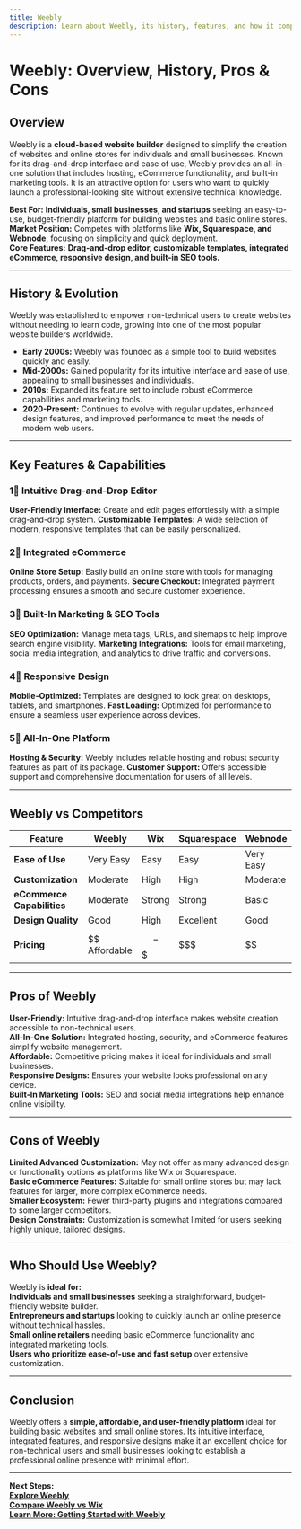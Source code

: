 ```yaml
---
title: Weebly
description: Learn about Weebly, its history, features, and how it compares to other website builders.
---
```


# **Weebly: Overview, History, Pros & Cons**

## **Overview**  
Weebly is a **cloud-based website builder** designed to simplify the creation of websites and online stores for individuals and small businesses. Known for its drag-and-drop interface and ease of use, Weebly provides an all-in-one solution that includes hosting, eCommerce functionality, and built-in marketing tools. It is an attractive option for users who want to quickly launch a professional-looking site without extensive technical knowledge.

 **Best For:** **Individuals, small businesses, and startups** seeking an easy-to-use, budget-friendly platform for building websites and basic online stores.  
 **Market Position:** Competes with platforms like **Wix, Squarespace, and Webnode**, focusing on simplicity and quick deployment.  
 **Core Features:** **Drag-and-drop editor, customizable templates, integrated eCommerce, responsive design, and built-in SEO tools.**

---

## **History & Evolution**  
Weebly was established to empower non-technical users to create websites without needing to learn code, growing into one of the most popular website builders worldwide.

- **Early 2000s:** Weebly was founded as a simple tool to build websites quickly and easily.
- **Mid-2000s:** Gained popularity for its intuitive interface and ease of use, appealing to small businesses and individuals.
- **2010s:** Expanded its feature set to include robust eCommerce capabilities and marketing tools.
- **2020-Present:** Continues to evolve with regular updates, enhanced design features, and improved performance to meet the needs of modern web users.

---

## **Key Features & Capabilities**

### **1⃣ Intuitive Drag-and-Drop Editor**
 **User-Friendly Interface:** Create and edit pages effortlessly with a simple drag-and-drop system.
 **Customizable Templates:** A wide selection of modern, responsive templates that can be easily personalized.

### **2⃣ Integrated eCommerce**
 **Online Store Setup:** Easily build an online store with tools for managing products, orders, and payments.
 **Secure Checkout:** Integrated payment processing ensures a smooth and secure customer experience.

### **3⃣ Built-In Marketing & SEO Tools**
 **SEO Optimization:** Manage meta tags, URLs, and sitemaps to help improve search engine visibility.
 **Marketing Integrations:** Tools for email marketing, social media integration, and analytics to drive traffic and conversions.

### **4⃣ Responsive Design**
 **Mobile-Optimized:** Templates are designed to look great on desktops, tablets, and smartphones.
 **Fast Loading:** Optimized for performance to ensure a seamless user experience across devices.

### **5⃣ All-In-One Platform**
 **Hosting & Security:** Weebly includes reliable hosting and robust security features as part of its package.
 **Customer Support:** Offers accessible support and comprehensive documentation for users of all levels.

---

## **Weebly vs Competitors**

| Feature                   | Weebly          | Wix             | Squarespace      | Webnode         |
|---------------------------|-----------------|-----------------|------------------|-----------------|
| **Ease of Use**           |  Very Easy    |  Easy         |  Easy          |  Very Easy    |
| **Customization**         |  Moderate     |  High         |  High          |  Moderate     |
| **eCommerce Capabilities**|  Moderate     |  Strong       |  Strong        |  Basic        |
| **Design Quality**        |  Good         |  High         |  Excellent     |  Good         |
| **Pricing**               | $$ Affordable   | $$-$$$         | $$$              | $$              |

---

## **Pros of Weebly**
 **User-Friendly:** Intuitive drag-and-drop interface makes website creation accessible to non-technical users.  
 **All-In-One Solution:** Integrated hosting, security, and eCommerce features simplify website management.  
 **Affordable:** Competitive pricing makes it ideal for individuals and small businesses.  
 **Responsive Designs:** Ensures your website looks professional on any device.  
 **Built-In Marketing Tools:** SEO and social media integrations help enhance online visibility.

---

## **Cons of Weebly**
 **Limited Advanced Customization:** May not offer as many advanced design or functionality options as platforms like Wix or Squarespace.  
 **Basic eCommerce Features:** Suitable for small online stores but may lack features for larger, more complex eCommerce needs.  
 **Smaller Ecosystem:** Fewer third-party plugins and integrations compared to some larger competitors.  
 **Design Constraints:** Customization is somewhat limited for users seeking highly unique, tailored designs.

---

## **Who Should Use Weebly?**
Weebly is **ideal for:**  
 **Individuals and small businesses** seeking a straightforward, budget-friendly website builder.  
 **Entrepreneurs and startups** looking to quickly launch an online presence without technical hassles.  
 **Small online retailers** needing basic eCommerce functionality and integrated marketing tools.  
 **Users who prioritize ease-of-use and fast setup** over extensive customization.

---

## **Conclusion**
Weebly offers a **simple, affordable, and user-friendly platform** ideal for building basic websites and small online stores. Its intuitive interface, integrated features, and responsive designs make it an excellent choice for non-technical users and small businesses looking to establish a professional online presence with minimal effort.

---

 **Next Steps:**  
 **[Explore Weebly](https://www.weebly.com/)**  
 **[Compare Weebly vs Wix](#)**  
 **[Learn More: Getting Started with Weebly](#)**

